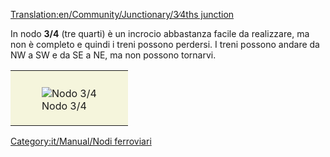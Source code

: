 [[Translation:en/Community/Junctionary/3∕4ths junction]]

{{it/Community/Junctionary/Nodi ferroviari}}

In nodo '''3/4''' (tre quarti) è un incrocio abbastanza facile da realizzare, ma non è completo e quindi i treni possono perdersi. I treni possono andare da NW a SW e da SE a NE, ma non possono tornarvi.

{{it/Community/Junctionary/Requisiti nodo|Economico|1|2|2|2|1|0|1|1|0|0|0||I treni guasti influenzano al massimo due tracce. Esempio: nella curva a destra sud da SW a SE viene bloccata anche la svolta a sinistra da NW a NE (e la traccia rettilinea da NW a SE, ma a quel punto è già entrata nella traccia meridionale).|

'''Pro'''
* I treni in direzione della linea non sono rallentati, o rallentati solo un po' e non possono stallare.
* Richiede poco spazio per realizzarlo (8x8)
* Pendenza solo su uno dei rami del tracciato.

'''Contro'''
* Utile per una costruzione veloce e seriale
* Uno dei percorsi deve superare un pendio
* I treni che arrivano da nord-est o sud-ovest non possono girare a sinistra.
}}

{|style="border: 0px; margin: 5px auto 25px auto;"
|style="padding: 10px 10px 5px; 10px; background-color: #F5F5DC;"|[[File:en/Community/Junctionary/3.4ths junction.png|center|frame|Nodo 3/4]]
|}

[[Category:it/Manual/Nodi ferroviari]]